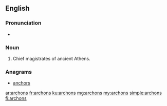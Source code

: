 ==English==

===Pronunciation===
* {{audio|En-us-archons.ogg|Audio (US)|lang=en}}

===Noun===
{{head|en|noun plural form}}

# {{plural of|archon|lang=en}}  Chief magistrates of ancient Athens.

===Anagrams===
* [[anchors#English|anchors]]

[[ar:archons]]
[[fr:archons]]
[[ku:archons]]
[[mg:archons]]
[[my:archons]]
[[simple:archons]]
[[fi:archons]]